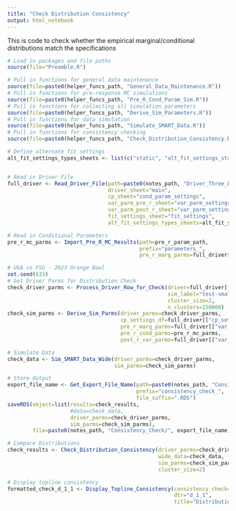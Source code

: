 ```yaml
---
title: "Check Distribution Consistency"
output: html_notebook
---
```


This is code to check whether the empirical marginal/conditional distributions
match the specifications

```r
# Load in packages and file paths
source(file="Preamble.R")
```

```r
# Pull in functions for general data maintenance
source(file=paste0(helper_funcs_path, "General_Data_Maintenance.R"))
# Pull in functions for pre-response MC simulations
source(file=paste0(helper_funcs_path, "Pre_R_Cond_Param_Sim.R"))
# Pull in functions for collecting all simulation parameters
source(file=paste0(helper_funcs_path, "Derive_Sim_Parameters.R"))
# Pull in functions for data simulation
source(file=paste0(helper_funcs_path, "Simulate_SMART_Data.R"))
# Pull in functions for consistency checking
source(file=paste0(helper_funcs_path, "Check_Distribution_Consistency.R"))
```

```r
# Define alternate fit settings
alt_fit_settings_types_sheets <- list(c("static", "alt_fit_settings_static"))


# Read in Driver File
full_driver <- Read_Driver_File(path=paste0(notes_path, "Driver_Three_Level_Simulations.xlsx"), 
                                driver_sheet="main", 
                                cp_sheet="cond_param_settings",
                                var_parm_pre_r_sheet="var_parm_settings_pre_r",
                                var_parm_post_r_sheet="var_parm_settings_post_r",
                                fit_settings_sheet="fit_settings",
                                alt_fit_settings_types_sheets=alt_fit_settings_types_sheets)
```

```r
# Read in Conditional Parameters
pre_r_mc_parms <- Import_Pre_R_MC_Results(path=pre_r_param_path, 
                                          prefix="parameters_", 
                                          pre_r_marg_parms=full_driver[["var_parms_pre_r"]])
```




```r
# UGA vs FSU - 2023 Orange Bowl
set.seed(633)
# Get Driver Parms for Distribution Check
check_driver_parms <- Process_Driver_Row_for_Check(driver=full_driver[["driver"]], 
                                                   sim_label="test-small-n-20",
                                                   cluster_size=2, 
                                                   n_clusters=150000)
check_sim_parms <- Derive_Sim_Parms(driver_parms=check_driver_parms, 
                                    cp_settings_df=full_driver[["cp_settings"]],
                                    pre_r_marg_parms=full_driver[["var_parms_pre_r"]], 
                                    pre_r_cond_parms=pre_r_mc_parms, 
                                    post_r_var_parms=full_driver[["var_parms_post_r"]])
```

```r
# Simulate Data
check_data <- Sim_SMART_Data_Wide(driver_parms=check_driver_parms, 
                                  sim_parms=check_sim_parms)
```


```r
# Store Output
export_file_name <- Get_Export_File_Name(path=paste0(notes_path, "Consistency_Check/"), 
                                         prefix="consistency_check_", 
                                         file_suffix=".RDS")
saveRDS(object=list(results=check_results,
                    #data=check_data, 
                    driver_parms=check_driver_parms, 
                    sim_parms=check_sim_parms),
        file=paste0(notes_path, "Consistency_Check/", export_file_name))
```



```r
# Compare Distributions
check_results <- Check_Distribution_Consistency(driver_parms=check_driver_parms,
                                                wide_data=check_data,
                                                sim_parms=check_sim_parms,
                                                cluster_size=2)
```


```r
# Display topline consistency
formatted_check_d_1_1 <- Display_Topline_Consistency(consistency_check=check_results,
                                                     dtr="d_1_1",
                                                     title="Distribution For Embedded DTR (1,1)")
```


